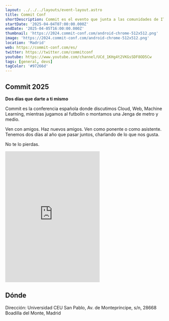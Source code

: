 ```yaml
---
layout: ../../../layouts/event-layout.astro
title: Commit Conf
shortDescription: Commit es el evento que junta a las comunidades de IT de España durante dos días.
startDate: '2025-04-04T07:00:00.000Z'
endDate: '2025-04-05T16:00:00.000Z'
thumbnail: 'https://2024.commit-conf.com/android-chrome-512x512.png'
image: 'https://2024.commit-conf.com/android-chrome-512x512.png'
location: 'Madrid'
web: https://commit-conf.com/es/
twitter: https://twitter.com/commitconf
youtube: https://www.youtube.com/channel/UCd_1KHg4t2VKGsSDF8OD5Cw
tags: [general, devs]
tagColor: '#97266d'
---
```



## Commit 2025

**Dos días que darte a ti mismo**

Commit es la conferencia española donde discutimos Cloud, Web, Machine Learning, mientras jugamos al futbolín o montamos una Jenga de metro y medio.

Ven con amigos. Haz nuevos amigos. Ven como ponente o como asistente. Tenemos dos días al año que pasar juntos, charlando de lo que nos gusta.

No te lo pierdas.

<iframe
  title="Resumen de Commit 2023"
  class="video-iframe"
  src="https://www.youtube-nocookie.com/embed/AmX136JgVqU?autoplay=0&amp;modestbranding=1&amp;rel=0&amp;wmode=transparent"
  frameborder="0"
  allow="accelerometer; autoplay; encrypted-media; gyroscope; picture-in-picture"
  allowfullscreen=""
  height="415"
  class="mb-4 mt-4 w-full border-none"
></iframe>

## Dónde

Dirección: Universidad CEU San Pablo, Av. de Montepríncipe, s/n, 28668 Boadilla del Monte, Madrid

<GoogleMap
  src="https://www.google.com/maps/embed?pb=!1m18!1m12!1m3!1d3038.3971261282263!2d-3.8354488!3d40.4000524!2m3!1f0!2f0!3f0!3m2!1i1024!2i768!4f13.1!3m3!1m2!1s0xd418f5abcb0f793%3A0x584b4722be9549b1!2sUniversidad%20CEU%20San%20Pablo.%20Escuela%20Polit%C3%A9cnica%20Superior!5e0!3m2!1ses!2ses!4v1699432443055!5m2!1ses!2ses"
  ariaLabel="Universidad CEU San Pablo, Av. de Montepríncipe, s/n, 28668 Boadilla del Monte, Madrid"
/>
